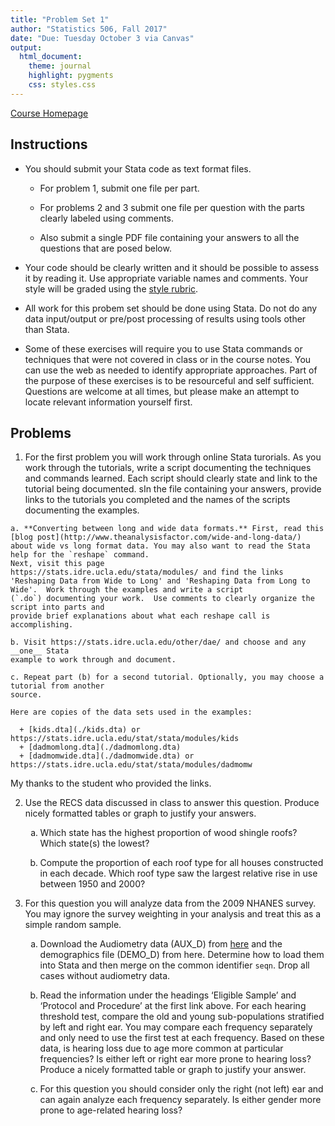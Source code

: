 ```yaml
---
title: "Problem Set 1"
author: "Statistics 506, Fall 2017"
date: "Due: Tuesday October 3 via Canvas"
output: 
  html_document:
    theme: journal
    highlight: pygments
    css: styles.css
---
```

[Course Homepage](https://jbhender.github.io/Stats506/)

## Instructions

  + You should submit your Stata code as text format files.

    - For problem 1, submit one file per part.
  
    - For problems 2 and 3 submit one file per question
with the parts clearly labeled using comments.

    - Also submit a single PDF file containing your answers to all the questions that are posed below.

  + Your code should be clearly written and it should be possible to assess it by reading it. Use appropriate variable names and comments. Your style will be graded using the 
  [style rubric]("./StyleRubric.html").

  + All work for this probem set should be done using Stata. Do not do any data input/output or pre/post processing of results using tools other than Stata.

  + Some of these exercises will require you to use Stata commands or techniques that were not covered in class or in the course notes. You can use the web as needed to identify appropriate approaches. Part of the purpose of these exercises is to be resourceful and self sufficient. Questions are welcome at all times, but please make an attempt to locate relevant information yourself first.

## Problems

  1. For the first problem you will work through online Stata turorials.  As you work through
  the tutorials, write a script documenting the techniques and commands learned. Each script
  should clearly state and link to the tutorial being documented.
  sIn the file containing your answers, provide links to the tutorials you completed and 
  the names of the scripts documenting the examples.
  
    a. **Converting between long and wide data formats.** First, read this
    [blog post](http://www.theanalysisfactor.com/wide-and-long-data/) about wide vs long format data. You may also want to read the Stata help for the `reshape` command.
    Next, visit this page
    https://stats.idre.ucla.edu/stata/modules/ and find the links 'Reshaping Data from Wide to Long' and 'Reshaping Data from Long to Wide'.  Work through the examples and write a script 
    (`.do`) documenting your work.  Use comments to clearly organize the script into parts and
    provide brief explanations about what each reshape call is accomplishing.
    
    b. Visit https://stats.idre.ucla.edu/other/dae/ and choose and any __one__ Stata
    example to work through and document.
    
    c. Repeat part (b) for a second tutorial. Optionally, you may choose a tutorial from another
    source.
    
    Here are copies of the data sets used in the examples:
    
      + [kids.dta](./kids.dta) or  https://stats.idre.ucla.edu/stat/stata/modules/kids
      + [dadmomlong.dta](./dadmomlong.dta)
      + [dadmomwide.dta](./dadmomwide.dta) or  https://stats.idre.ucla.edu/stat/stata/modules/dadmomw

My thanks to the student who provided the links.

  2. Use the RECS data discussed in class to answer this question. 
     Produce nicely formatted tables or graph to justify your answers.
  
     a. Which state has the highest proportion of wood shingle roofs? Which state(s) 
     the lowest?
     
     b. Compute the proportion of each roof type for all houses constructed in
        each decade. Which roof type saw the largest relative
        rise in use between 1950 and 2000?
        
  3. For this question you will analyze data from the 2009 NHANES survey.  You
  may ignore the survey weighting in your analysis and treat this as a simple random sample.
  
     a. Download the Audiometry data (AUX_D) from [here](https://wwwn.cdc.gov/nchs/nhanes/search/datapage.aspx?Component=Examination&CycleBeginYear=2005) and the demographics file (DEMO_D) from here.  Determine how to load them into
     Stata and then merge on the common identifier `seqn`. Drop all cases without
     audiometry data.
     
     b. Read the information under the headings 'Eligible Sample' and 
    'Protocol and Procedure' at the first link above. For each hearing threshold test,
     compare the old and young sub-populations stratified by left and right ear.
     You may compare each frequency separately and only need to use the first 
     test at each frequency. Based on these data, is hearing loss due to age more
     common at particular frequencies? Is either left or right ear more prone to hearing loss?
     Produce a nicely formatted table or graph to justify your answer.
     
     c. For this question you should consider only the right (not left) ear and can
     again analyze each frequency separately. Is either gender more prone to age-related
     hearing loss?
     
     
